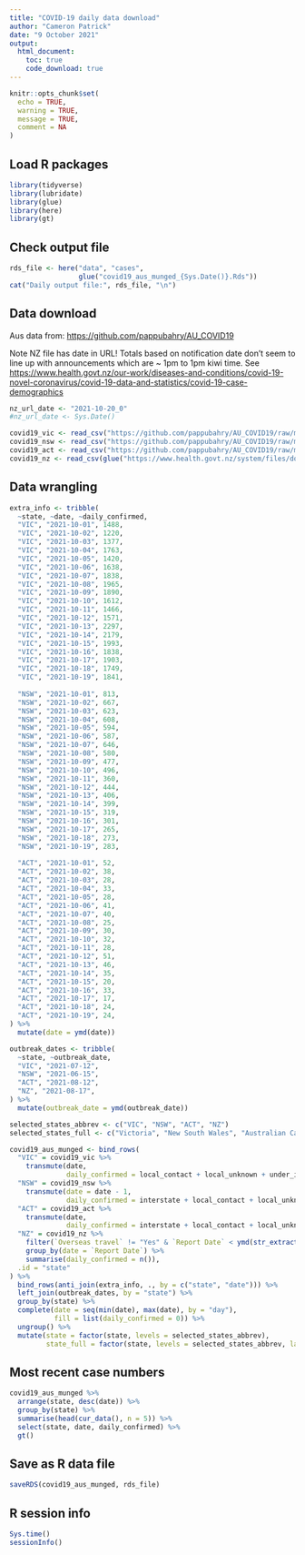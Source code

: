 ```yaml
---
title: "COVID-19 daily data download"
author: "Cameron Patrick"
date: "9 October 2021"
output: 
  html_document:
    toc: true
    code_download: true
---
```


```r
knitr::opts_chunk$set(
  echo = TRUE,
  warning = TRUE,
  message = TRUE,
  comment = NA
)
```

## Load R packages

```r
library(tidyverse)
library(lubridate)
library(glue)
library(here)
library(gt)
```

## Check output file

```r
rds_file <- here("data", "cases", 
                 glue("covid19_aus_munged_{Sys.Date()}.Rds"))
cat("Daily output file:", rds_file, "\n")
```

## Data download

Aus data from: <https://github.com/pappubahry/AU_COVID19>

Note NZ file has date in URL! Totals based on notification date don't seem to line up with announcements which are ~ 1pm to 1pm kiwi time. See <https://www.health.govt.nz/our-work/diseases-and-conditions/covid-19-novel-coronavirus/covid-19-data-and-statistics/covid-19-case-demographics>

```r
nz_url_date <- "2021-10-20_0"
#nz_url_date <- Sys.Date()

covid19_vic <- read_csv("https://github.com/pappubahry/AU_COVID19/raw/master/time_series_vic_sources.csv")
covid19_nsw <- read_csv("https://github.com/pappubahry/AU_COVID19/raw/master/time_series_nsw_sources.csv")
covid19_act <- read_csv("https://github.com/pappubahry/AU_COVID19/raw/master/time_series_act_sources.csv")
covid19_nz <- read_csv(glue("https://www.health.govt.nz/system/files/documents/pages/covid_cases_{nz_url_date}.csv"))
```

## Data wrangling

```r
extra_info <- tribble(
  ~state, ~date, ~daily_confirmed,
  "VIC", "2021-10-01", 1488,
  "VIC", "2021-10-02", 1220,
  "VIC", "2021-10-03", 1377,
  "VIC", "2021-10-04", 1763,
  "VIC", "2021-10-05", 1420,
  "VIC", "2021-10-06", 1638,
  "VIC", "2021-10-07", 1838,
  "VIC", "2021-10-08", 1965,
  "VIC", "2021-10-09", 1890,
  "VIC", "2021-10-10", 1612,
  "VIC", "2021-10-11", 1466,
  "VIC", "2021-10-12", 1571,
  "VIC", "2021-10-13", 2297,
  "VIC", "2021-10-14", 2179,
  "VIC", "2021-10-15", 1993,
  "VIC", "2021-10-16", 1838,
  "VIC", "2021-10-17", 1903,
  "VIC", "2021-10-18", 1749,
  "VIC", "2021-10-19", 1841,
  
  "NSW", "2021-10-01", 813,
  "NSW", "2021-10-02", 667,
  "NSW", "2021-10-03", 623,
  "NSW", "2021-10-04", 608,
  "NSW", "2021-10-05", 594,
  "NSW", "2021-10-06", 587,
  "NSW", "2021-10-07", 646,
  "NSW", "2021-10-08", 580,
  "NSW", "2021-10-09", 477,
  "NSW", "2021-10-10", 496,
  "NSW", "2021-10-11", 360,
  "NSW", "2021-10-12", 444,
  "NSW", "2021-10-13", 406,
  "NSW", "2021-10-14", 399,
  "NSW", "2021-10-15", 319,
  "NSW", "2021-10-16", 301,
  "NSW", "2021-10-17", 265,
  "NSW", "2021-10-18", 273,
  "NSW", "2021-10-19", 283,
  
  "ACT", "2021-10-01", 52,
  "ACT", "2021-10-02", 38,
  "ACT", "2021-10-03", 28,
  "ACT", "2021-10-04", 33,
  "ACT", "2021-10-05", 28,
  "ACT", "2021-10-06", 41,
  "ACT", "2021-10-07", 40,
  "ACT", "2021-10-08", 25,
  "ACT", "2021-10-09", 30,
  "ACT", "2021-10-10", 32,
  "ACT", "2021-10-11", 28,
  "ACT", "2021-10-12", 51,
  "ACT", "2021-10-13", 46,
  "ACT", "2021-10-14", 35,
  "ACT", "2021-10-15", 20,
  "ACT", "2021-10-16", 33,
  "ACT", "2021-10-17", 17,
  "ACT", "2021-10-18", 24,
  "ACT", "2021-10-19", 24,
) %>%
  mutate(date = ymd(date))
```

```r
outbreak_dates <- tribble(
  ~state, ~outbreak_date,
  "VIC", "2021-07-12",
  "NSW", "2021-06-15",
  "ACT", "2021-08-12",
  "NZ", "2021-08-17",
) %>%
  mutate(outbreak_date = ymd(outbreak_date))
```


```r
selected_states_abbrev <- c("VIC", "NSW", "ACT", "NZ")
selected_states_full <- c("Victoria", "New South Wales", "Australian Capital Territory", "New Zealand")

covid19_aus_munged <- bind_rows(
  "VIC" = covid19_vic %>%
    transmute(date,
              daily_confirmed = local_contact + local_unknown + under_investigation),
  "NSW" = covid19_nsw %>%
    transmute(date = date - 1,
              daily_confirmed = interstate + local_contact + local_unknown + under_investigation),
  "ACT" = covid19_act %>%
    transmute(date,
              daily_confirmed = interstate + local_contact + local_unknown + under_investigation),
  "NZ" = covid19_nz %>%
    filter(`Overseas travel` != "Yes" & `Report Date` < ymd(str_extract(nz_url_date, "^[0-9-]+"))) %>%
    group_by(date = `Report Date`) %>%
    summarise(daily_confirmed = n()),
  .id = "state"
) %>%
  bind_rows(anti_join(extra_info, ., by = c("state", "date"))) %>%
  left_join(outbreak_dates, by = "state") %>%
  group_by(state) %>%
  complete(date = seq(min(date), max(date), by = "day"),
           fill = list(daily_confirmed = 0)) %>%
  ungroup() %>%
  mutate(state = factor(state, levels = selected_states_abbrev),
         state_full = factor(state, levels = selected_states_abbrev, labels = selected_states_full))
```

## Most recent case numbers

```r
covid19_aus_munged %>%
  arrange(state, desc(date)) %>%
  group_by(state) %>%
  summarise(head(cur_data(), n = 5)) %>%
  select(state, date, daily_confirmed) %>%
  gt()
```


## Save as R data file

```r
saveRDS(covid19_aus_munged, rds_file)
```

## R session info

```r
Sys.time()
sessionInfo()
```

